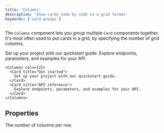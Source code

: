 ```yaml
---
title: 'Columns'
description: 'Show cards side by side in a grid format'
keywords: ['card groups']
---
```


The `Columns` component lets you group multiple `Card` components together. It's most often used to put cards in a grid, by specifying the number of grid columns.

<Columns cols={2}>
  <Card title="Get started" icon="rocket">
    Set up your project with our quickstart guide.
  </Card>
  <Card title="API reference" icon="code">
    Explore endpoints, parameters, and examples for your API.
  </Card>
</Columns>

```mdx Columns example
<Columns cols={2}>
  <Card title="Get started">
    Set up your project with our quickstart guide.
  </Card>
  <Card title="API reference">
    Explore endpoints, parameters, and examples for your API.
  </Card>
</Columns>
```

## Properties

<ResponseField name="cols" default={2}>
  The number of columns per row.
</ResponseField>
